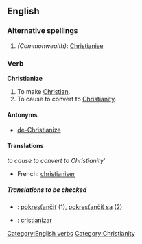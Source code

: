 ==English==

===Alternative spellings===
#''(Commonwealth)'': [[Christianise]]

===Verb===
'''Christianize'''
# To make [[Christian]].
# To cause to convert to [[Christianity]].

====Antonyms====
*[[de-Christianize]]

====Translations====
''to cause to convert to Christianity'''
*French: [[christianiser]]

=====Translations to be checked=====
{{checktrans}}
*{{ttbc|Slovak}}: [[pokresťančiť]] (1), [[pokresťančiť sa]] (2)
*{{ttbc|Spanish}}: [[cristianizar]]


[[Category:English verbs]]
[[Category:Christianity]]